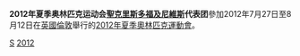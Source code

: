 {{noteTA|G1=Sports}}
{{Infobox Country Olympics
|NOC = SKN
|games = 2012年夏季
|competitors=
|sports= 
|flagbearer=
}}
'''2012年夏季奥林匹克运动会[[聖克里斯多福及尼維斯|聖克里斯多福及尼維斯]]代表团'''參加2012年7月27日至8月12日在[[英國|英國]][[倫敦|倫敦]]舉行的[[2012年夏季奧林匹克運動會|2012年夏季奧林匹克運動會]]。

{{Nations at the 2012 Summer Olympics}}

[[Category:2012年夏季奧林匹克運動會代表團|S]]
[[Category:夏季奥林匹克运动会圣基茨和尼维斯代表团|2012]]